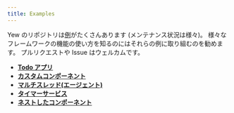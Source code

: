 ```yaml
---
title: Examples
---
```


Yew のリポジトリは[例](https://github.com/yewstack/yew/tree/v0.17/examples)がたくさんあります
\(メンテナンス状況は様々\)。
様々なフレームワークの機能の使い方を知るのにはそれらの例に取り組むのを勧めます。
プルリクエストや Issue はウェルカムです。

-   [**Todo アプリ** ](https://github.com/yewstack/yew/tree/v0.17/examples/todomvc)
-   [**カスタムコンポーネント**](https://github.com/yewstack/yew/tree/v0.17/examples/custom_components)
-   [**マルチスレッド\(エージェント\)**](https://github.com/yewstack/yew/tree/v0.17/examples/multi_thread)
-   [**タイマーサービス**](https://github.com/yewstack/yew/tree/v0.17/examples/timer)
-   [**ネストしたコンポーネント**](https://github.com/yewstack/yew/tree/v0.16.0/examples/nested_list)
